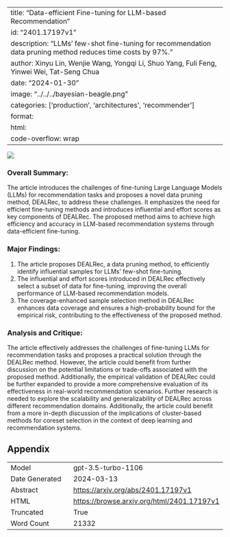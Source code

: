 
---
title: "Data-efficient Fine-tuning for LLM-based Recommendation"
id: "2401.17197v1"
description: "LLMs' few-shot fine-tuning for recommendation data pruning method reduces time costs by 97%."
author: Xinyu Lin, Wenjie Wang, Yongqi Li, Shuo Yang, Fuli Feng, Yinwei Wei, Tat-Seng Chua
date: "2024-01-30"
image: "../../../bayesian-beagle.png"
categories: ['production', 'architectures', 'recommender']
format:
  html:
    code-overflow: wrap
---

![](../../../bayesian-beagle.png)

### Overall Summary:

The article introduces the challenges of fine-tuning Large Language Models (LLMs) for recommendation tasks and proposes a novel data pruning method, DEALRec, to address these challenges. It emphasizes the need for efficient fine-tuning methods and introduces influential and effort scores as key components of DEALRec. The proposed method aims to achieve high efficiency and accuracy in LLM-based recommendation systems through data-efficient fine-tuning.

### Major Findings:
1. The article proposes DEALRec, a data pruning method, to efficiently identify influential samples for LLMs' few-shot fine-tuning.
2. The influential and effort scores introduced in DEALRec effectively select a subset of data for fine-tuning, improving the overall performance of LLM-based recommendation models.
3. The coverage-enhanced sample selection method in DEALRec enhances data coverage and ensures a high-probability bound for the empirical risk, contributing to the effectiveness of the proposed method.

### Analysis and Critique:
The article effectively addresses the challenges of fine-tuning LLMs for recommendation tasks and proposes a practical solution through the DEALRec method. However, the article could benefit from further discussion on the potential limitations or trade-offs associated with the proposed method. Additionally, the empirical validation of DEALRec could be further expanded to provide a more comprehensive evaluation of its effectiveness in real-world recommendation scenarios. Further research is needed to explore the scalability and generalizability of DEALRec across different recommendation domains. Additionally, the article could benefit from a more in-depth discussion of the implications of cluster-based methods for coreset selection in the context of deep learning and recommendation systems.

## Appendix

|          |          |
|----------|----------|
| Model     | gpt-3.5-turbo-1106       |
| Date Generated     | 2024-03-13       |
| Abstract | [https://arxiv.org/abs/2401.17197v1](https://arxiv.org/abs/2401.17197v1)        |
| HTML     | [https://browse.arxiv.org/html/2401.17197v1](https://browse.arxiv.org/html/2401.17197v1)       |
| Truncated       | True       |
| Word Count       | 21332       |